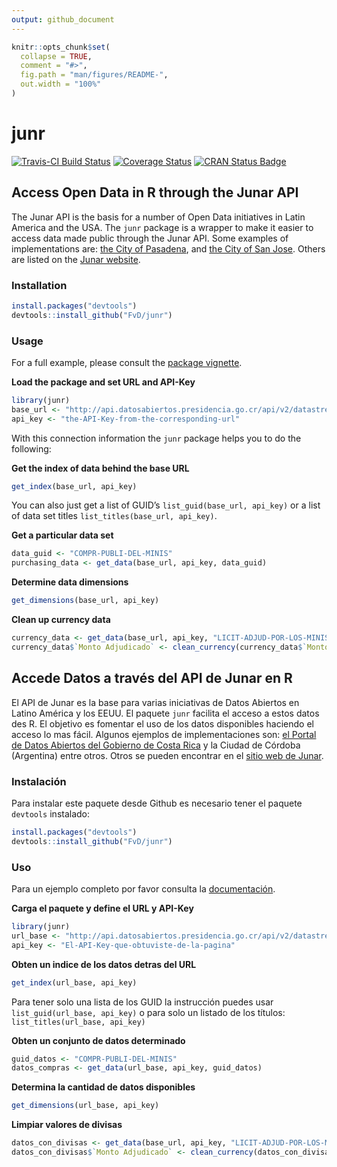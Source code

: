 ```yaml
---
output: github_document
---
```


<!-- README.md is generated from README.Rmd. Please edit that file -->

```r
knitr::opts_chunk$set(
  collapse = TRUE,
  comment = "#>",
  fig.path = "man/figures/README-",
  out.width = "100%"
)
```

# junr

<!-- badges: start -->
[![Travis-CI Build Status](https://travis-ci.org/FvD/junr.svg?branch=master)](https://travis-ci.org/FvD/junr) 
[![Coverage Status](https://img.shields.io/codecov/c/github/FvD/junr/master.svg)](https://codecov.io/github/FvD/junr?branch=master)
[![CRAN Status Badge](http://www.r-pkg.org/badges/version/junr)](https://cran.r-project.org/package=junr)
<!-- badges: end -->

## Access Open Data in R through the Junar API
The Junar API is the basis for a number of Open Data initiatives in Latin
America and the USA.  The `junr` package is a wrapper to make it easier to
access data made public through the Junar API. Some examples of implementations
are: [the City of Pasadena](http://data.cityofpasadena.net/home/), and [the
City of San Jose](http://data.sanjoseca.gov/home/). Others are listed on the
[Junar website](http://junar.com/).

### Installation

```r
install.packages("devtools")
devtools::install_github("FvD/junr")
```

### Usage
For a full example, please consult the [package
vignette](http://rpubs.com/FvD/access-junar-api). 

**Load the package and set URL and API-Key**

```r
library(junr)
base_url <- "http://api.datosabiertos.presidencia.go.cr/api/v2/datastreams/"
api_key <- "the-API-Key-from-the-corresponding-url" 
```
With this connection information the `junr` package helps you to do the following:

**Get the index of data behind the base URL**

```r
get_index(base_url, api_key)
```

You can also just get a list of GUID's `list_guid(base_url, api_key)` or a list
of data set titles `list_titles(base_url, api_key)`.

**Get a particular data set**

```r
data_guid <- "COMPR-PUBLI-DEL-MINIS"
purchasing_data <- get_data(base_url, api_key, data_guid)
```
**Determine data dimensions**

```r
get_dimensions(base_url, api_key)
```

**Clean up currency data**

```r
currency_data <- get_data(base_url, api_key, "LICIT-ADJUD-POR-LOS-MINIS")
currency_data$`Monto Adjudicado` <- clean_currency(currency_data$`Monto Adjudicado`)  
```

## Accede Datos a través del API de Junar en R
El API de Junar es la base para varias iniciativas de Datos Abiertos en Latino
América y los EEUU.  El paquete `junr` facilita el acceso a estos datos des R.
El objetivo es fomentar el uso de los datos disponibles haciendo el acceso lo
mas fácil. Algunos ejemplos de implementaciones son: [el Portal de Datos
Abiertos del Gobierno de Costa
Rica](http://datosabiertos.presidencia.go.cr/home) y la Ciudad de Córdoba (Argentina)
entre otros. Otros se pueden encontrar en el [sitio web de Junar](http://junar.com/).


### Instalación
Para instalar este paquete desde Github es necesario tener el paquete
`devtools` instalado:

```r
install.packages("devtools")
devtools::install_github("FvD/junr")
```

### Uso 
Para un ejemplo completo por favor consulta la [documentación](http://rpubs.com/FvD/acceder-junar-api).

**Carga el paquete y define el URL y API-Key**

```r
library(junr)
url_base <- "http://api.datosabiertos.presidencia.go.cr/api/v2/datastreams/"
api_key <- "El-API-Key-que-obtuviste-de-la-pagina"
```

**Obten un indice de los datos detras del URL**

```r
get_index(url_base, api_key)
```

Para tener solo una lista de los GUID la instrucción puedes usar
`list_guid(url_base, api_key)` o para solo un listado de los títulos:
`list_titles(url_base, api_key)`

**Obten un conjunto de datos determinado**

```r
guid_datos <- "COMPR-PUBLI-DEL-MINIS"
datos_compras <- get_data(url_base, api_key, guid_datos)
```

**Determina la cantidad de datos disponibles**

```r
get_dimensions(url_base, api_key)
``` 

**Limpiar valores de divisas**

```r
datos_con_divisas <- get_data(base_url, api_key, "LICIT-ADJUD-POR-LOS-MINIS")
datos_con_divisas$`Monto Adjudicado` <- clean_currency(datos_con_divisas$`Monto Adjudicado`)  
```
   
